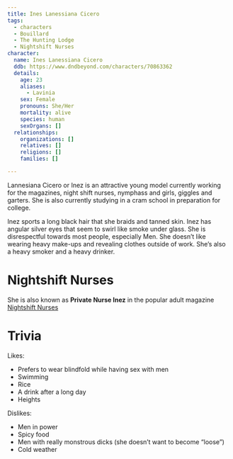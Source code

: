 ```yaml
---
title: Ines Lanessiana Cicero
tags:
  - characters
  - Bouillard
  - The Hunting Lodge
  - Nightshift Nurses
character:
  name: Ines Lanessiana Cicero
  ddb: https://www.dndbeyond.com/characters/70863362
  details:
    age: 23
    aliases:
      - Lavinia
    sex: Female
    pronouns: She/Her
    mortality: alive
    species: human
    sexOrgans: []
  relationships:
    organizations: []
    relatives: []
    religions: []
    families: []

---
```


<OutOfDate />

Lannesiana Cicero or Inez is an attractive young model currently working for the
magazines, night shift nurses, nymphass and girls, giggles and garters. She is
also currently studying in a cram school in preparation for college.

Inez sports a long black hair that she braids and tanned skin. Inez has angular
silver eyes that seem to swirl like smoke under glass. She is disrespectful
towards most people, especially Men. She doesn’t like wearing heavy make-ups and
revealing clothes outside of work. She’s also a heavy smoker and a heavy
drinker.

# Nightshift Nurses

She is also known as **Private Nurse Inez** in the popular adult magazine
[Nightshift Nurses](/world/organizations/nightshift-nurses/)

# Trivia

<OutOfDate />

Likes:

* Prefers to wear blindfold while having sex with men
* Swimming
* Rice
* A drink after a long day
* Heights

Dislikes:

* Men in power
* Spicy food
* Men with really monstrous dicks (she doesn’t want to become “loose”)
* Cold weather

